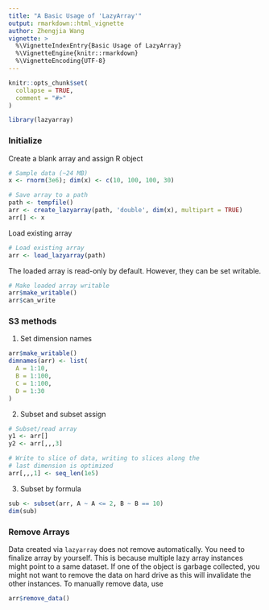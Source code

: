 ```yaml
---
title: "A Basic Usage of 'LazyArray'"
output: rmarkdown::html_vignette
author: Zhengjia Wang
vignette: >
  %\VignetteIndexEntry{Basic Usage of LazyArray}
  %\VignetteEngine{knitr::rmarkdown}
  %\VignetteEncoding{UTF-8}
---
```


```r
knitr::opts_chunk$set(
  collapse = TRUE,
  comment = "#>"
)
```

```r
library(lazyarray)
```

### Initialize

Create a blank array and assign R object

```r
# Sample data (~24 MB)
x <- rnorm(3e6); dim(x) <- c(10, 100, 100, 30)

# Save array to a path
path <- tempfile()
arr <- create_lazyarray(path, 'double', dim(x), multipart = TRUE)
arr[] <- x
```

Load existing array

```r
# Load existing array
arr <- load_lazyarray(path)
```

The loaded array is read-only by default. However, they can be set writable.

```r
# Make loaded array writable
arr$make_writable()
arr$can_write
```

### S3 methods

1. Set dimension names

```r
arr$make_writable()
dimnames(arr) <- list(
  A = 1:10,
  B = 1:100,
  C = 1:100,
  D = 1:30
)
```

2. Subset and subset assign

```r
# Subset/read array
y1 <- arr[]              
y2 <- arr[,,,3]          

# Write to slice of data, writing to slices along the 
# last dimension is optimized
arr[,,,1] <- seq_len(1e5)
```

3. Subset by formula

```r
sub <- subset(arr, A ~ A <= 2, B ~ B == 10)
dim(sub)
```

### Remove Arrays

Data created via `lazyarray` does not remove automatically. You need to finalize array by yourself. This is because multiple lazy array instances might point to a same dataset. If one of the object is garbage collected, you might not want to remove the data on hard drive as this will invalidate the other instances. To manually remove data, use

```r
arr$remove_data()
```
